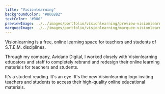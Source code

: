 ```yaml
---
title: "Visionlearning"
backgroundColor: "#806BB2"
textColor: '#000'
previewImage: ../../images/portfolio/visionlearning/preview-visionlearning.jpg
marqueeImage: ../../images/portfolio/visionlearning/marquee-visionlearning.jpg
---
```


<IntroBlock>

Visionlearning is a free, online learning space for teachers and students of S.T.E.M. disciplines.

</IntroBlock>

<TextBlock>

Through my company, Avidano Digital, I worked closely with Visionlearning educators and staff to completely rebrand and redesign their online learning materials for teachers and students.

</TextBlock>

<TextBlock>

It's a student reading. It's an eye. It's the new Visionlearning logo inviting teachers and students to access their high-quality online educational materials.

</TextBlock>

